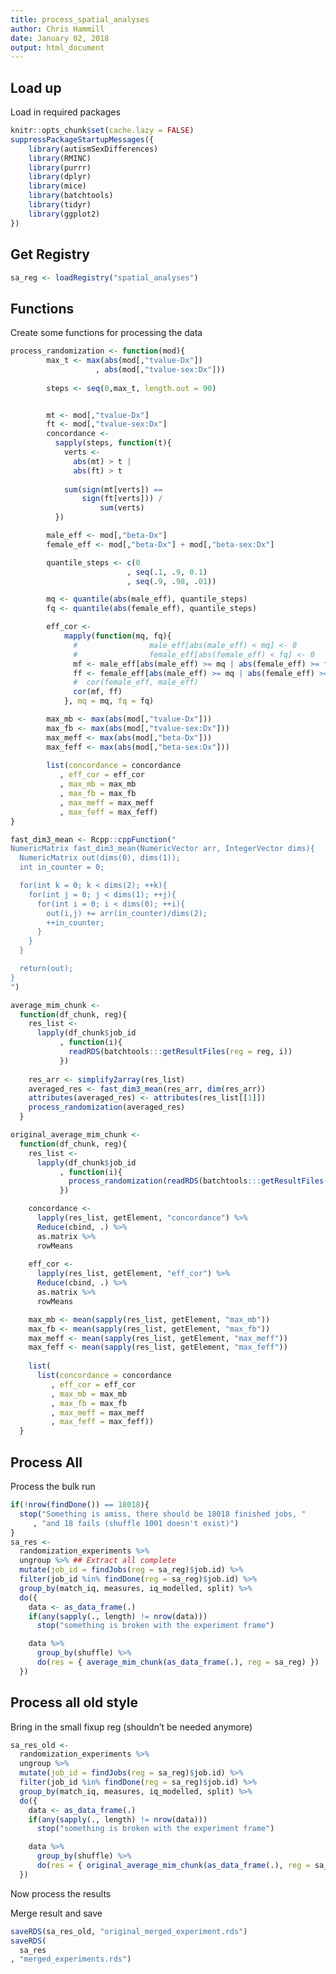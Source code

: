 ```yaml
---
title: process_spatial_analyses
author: Chris Hammill
date: January 02, 2018
output: html_document
---
```


## Load up

Load in required packages

```r
knitr::opts_chunk$set(cache.lazy = FALSE)
suppressPackageStartupMessages({
    library(autismSexDifferences)
    library(RMINC)
    library(purrr)
    library(dplyr)
    library(mice)
    library(batchtools)
    library(tidyr)
    library(ggplot2)
})
```

## Get Registry

```r
sa_reg <- loadRegistry("spatial_analyses")
```

## Functions

Create some functions for processing the data

```r
process_randomization <- function(mod){
        max_t <- max(abs(mod[,"tvalue-Dx"])
                   , abs(mod[,"tvalue-sex:Dx"]))
        
        steps <- seq(0,max_t, length.out = 90)


        mt <- mod[,"tvalue-Dx"]
        ft <- mod[,"tvalue-sex:Dx"]
        concordance <-
          sapply(steps, function(t){            
            verts <-
              abs(mt) > t |
              abs(ft) > t
            
            sum(sign(mt[verts]) ==
                sign(ft[verts])) /
                    sum(verts)                
          })

        male_eff <- mod[,"beta-Dx"]
        female_eff <- mod[,"beta-Dx"] + mod[,"beta-sex:Dx"]

        quantile_steps <- c(0
                          , seq(.1, .9, 0.1)
                          , seq(.9, .98, .01))

        mq <- quantile(abs(male_eff), quantile_steps)
        fq <- quantile(abs(female_eff), quantile_steps)

        eff_cor <-
            mapply(function(mq, fq){
              #                male_eff[abs(male_eff) < mq] <- 0
              #                female_eff[abs(female_eff) < fq] <- 0
              mf <- male_eff[abs(male_eff) >= mq | abs(female_eff) >= fq]
              ff <- female_eff[abs(male_eff) >= mq | abs(female_eff) >= fq]
              #  cor(female_eff, male_eff)
              cor(mf, ff)
            }, mq = mq, fq = fq)

        max_mb <- max(abs(mod[,"tvalue-Dx"]))
        max_fb <- max(abs(mod[,"tvalue-sex:Dx"]))
        max_meff <- max(abs(mod[,"beta-Dx"]))
        max_feff <- max(abs(mod[,"beta-sex:Dx"]))
        
        list(concordance = concordance
           , eff_cor = eff_cor
           , max_mb = max_mb
           , max_fb = max_fb
           , max_meff = max_meff
           , max_feff = max_feff)
}

fast_dim3_mean <- Rcpp::cppFunction("
NumericMatrix fast_dim3_mean(NumericVector arr, IntegerVector dims){
  NumericMatrix out(dims(0), dims(1));
  int in_counter = 0;

  for(int k = 0; k < dims(2); ++k){
    for(int j = 0; j < dims(1); ++j){
      for(int i = 0; i < dims(0); ++i){
        out(i,j) += arr(in_counter)/dims(2);
        ++in_counter;
      }
    }
  }

  return(out);
}
")

average_mim_chunk <-
  function(df_chunk, reg){      
    res_list <-
      lapply(df_chunk$job_id
           , function(i){
             readRDS(batchtools:::getResultFiles(reg = reg, i))
           })
    
    res_arr <- simplify2array(res_list)
    averaged_res <- fast_dim3_mean(res_arr, dim(res_arr))
    attributes(averaged_res) <- attributes(res_list[[1]])
    process_randomization(averaged_res)
  }

original_average_mim_chunk <-
  function(df_chunk, reg){
    res_list <-
      lapply(df_chunk$job_id
           , function(i){
             process_randomization(readRDS(batchtools:::getResultFiles(reg = reg, i)))
           })

    concordance <-
      lapply(res_list, getElement, "concordance") %>%
      Reduce(cbind, .) %>%
      as.matrix %>%
      rowMeans
    
    eff_cor <-
      lapply(res_list, getElement, "eff_cor") %>%
      Reduce(cbind, .) %>%
      as.matrix %>%
      rowMeans

    max_mb <- mean(sapply(res_list, getElement, "max_mb"))
    max_fb <- mean(sapply(res_list, getElement, "max_fb"))
    max_meff <- mean(sapply(res_list, getElement, "max_meff"))
    max_feff <- mean(sapply(res_list, getElement, "max_feff"))
    
    list(
      list(concordance = concordance
         , eff_cor = eff_cor
         , max_mb = max_mb
         , max_fb = max_fb
         , max_meff = max_meff
         , max_feff = max_feff))
  }
```

## Process All

Process the bulk run

```r
if(!nrow(findDone()) == 18018){
  stop("Something is amiss, there should be 18018 finished jobs, "
     , "and 18 fails (shuffle 1001 doesn't exist)")
}
sa_res <-
  randomization_experiments %>%
  ungroup %>% ## Extract all complete 
  mutate(job_id = findJobs(reg = sa_reg)$job.id) %>%
  filter(job_id %in% findDone(reg = sa_reg)$job.id) %>%
  group_by(match_iq, measures, iq_modelled, split) %>%
  do({
    data <- as_data_frame(.)
    if(any(sapply(., length) != nrow(data)))
      stop("something is broken with the experiment frame")

    data %>%
      group_by(shuffle) %>%
      do(res = { average_mim_chunk(as_data_frame(.), reg = sa_reg) })
  })
```

## Process all old style

Bring in the small fixup reg (shouldn't be needed anymore)

```r
sa_res_old <-
  randomization_experiments %>%
  ungroup %>%
  mutate(job_id = findJobs(reg = sa_reg)$job.id) %>%
  filter(job_id %in% findDone(reg = sa_reg)$job.id) %>%
  group_by(match_iq, measures, iq_modelled, split) %>%
  do({
    data <- as_data_frame(.)
    if(any(sapply(., length) != nrow(data)))
      stop("something is broken with the experiment frame")

    data %>%
      group_by(shuffle) %>%
      do(res = { original_average_mim_chunk(as_data_frame(.), reg = sa_reg) })
  })
```

Now process the results

Merge result and save

```r
saveRDS(sa_res_old, "original_merged_experiment.rds")
saveRDS(
  sa_res
, "merged_experiments.rds")
```
